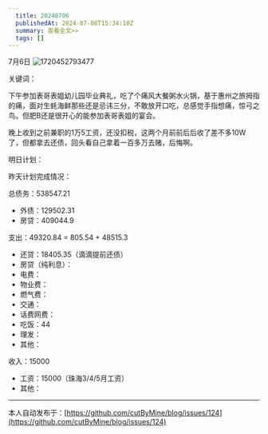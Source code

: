 ```yaml
---
  title: 20240706
  publishedAt: 2024-07-08T15:34:10Z
  summary: 查看全文>>
  tags: []
---
```


7月6日 
![1720452793477](https://github.com/cutByMine/blog/assets/164211290/305da0b2-559b-4087-9fe5-43edfca4235f)


关键词：

下午参加表哥表姐幼儿园毕业典礼，吃了个痛风大餐粥水火锅，基于惠州之旅拇指的痛，面对生蚝海鲜那些还是忌讳三分，不敢放开口吃，总感觉手指想痛，惊弓之鸟。但肥B还是很开心的能参加表哥表姐的宴会。

晚上收到之前兼职的1万5工资，还没扣税，这两个月前前后后收了差不多10W了，但都拿去还债，回头看自己拿着一百多万去赌，后悔啊。


明日计划：

昨天计划完成情况：

总债务：538547.21
- 外债：129502.31
- 房贷：409044.9

支出：49320.84 = 805.54 + 48515.3
- 还贷：18405.35（滴滴提前还债）
- 房贷（纯利息）：
- 电费：
- 物业费：
- 燃气费：
- 交通：
- 话费网费：
- 吃饭：44
- 理发：
- 其他：

收入：15000
- 工资：15000（珠海3/4/5月工资）
- 其他：

---
本人自动发布于：[https://github.com/cutByMine/blog/issues/124](https://github.com/cutByMine/blog/issues/124)
